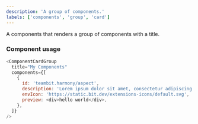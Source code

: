 ```yaml
---
description: 'A group of components.'
labels: ['components', 'group', 'card']
---
```



A components that renders a group of components with a title.

### Component usage

```js live
<ComponentCardGroup
  title="My Components"
  components={[
    {
      id: 'teambit.harmony/aspect',
      description: 'Lorem ipsum dolor sit amet, consectetur adipiscing elit. Ipsum fdfd',
      envIcon: 'https://static.bit.dev/extensions-icons/default.svg',
      preview: <div>hello world</div>,
    },
  ]}
/>
```
